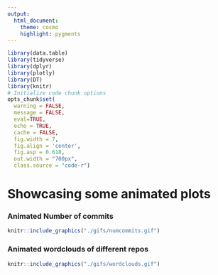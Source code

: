 ```yaml
---
output:
  html_document:
    theme: cosmo
    highlight: pygments
---
```

```r
library(data.table)
library(tidyverse)
library(dplyr)
library(plotly)
library(DT)
library(knitr)
# Initialize code chunk options
opts_chunk$set(
  warning = FALSE,
  message = FALSE,
  eval=TRUE,
  echo = TRUE,
  cache = FALSE,
  fig.width = 7, 
  fig.align = 'center',
  fig.asp = 0.618,
  out.width = "700px",
  class.source = "code-r")
```

# Showcasing some animated plots

### Animated Number of commits
```r
knitr::include_graphics("./gifs/numcommits.gif")
```

### Animated wordclouds of different repos
```r
knitr::include_graphics("./gifs/wordclouds.gif")
```

